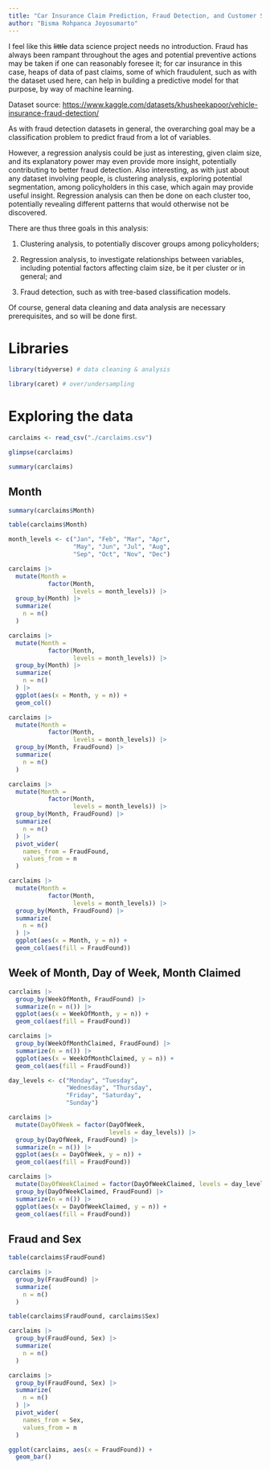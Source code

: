 ```yaml
---
title: "Car Insurance Claim Prediction, Fraud Detection, and Customer Segmentation"
author: "Bisma Rohpanca Joyosumarto"
---
```


I feel like this ~~little~~ data science project needs no introduction. Fraud has always been rampant throughout the ages and potential preventive actions may be taken if one can reasonably foresee it; for car insurance in this case, heaps of data of past claims, some of which fraudulent, such as with the dataset used here, can help in building a predictive model for that purpose, by way of machine learning.

Dataset source: <https://www.kaggle.com/datasets/khusheekapoor/vehicle-insurance-fraud-detection/>

As with fraud detection datasets in general, the overarching goal may be a classification problem to predict fraud from a lot of variables.

However, a regression analysis could be just as interesting, given claim size, and its explanatory power may even provide more insight, potentially contributing to better fraud detection. Also interesting, as with just about any dataset involving people, is clustering analysis, exploring potential segmentation, among policyholders in this case, which again may provide useful insight. Regression analysis can then be done on each cluster too, potentially revealing different patterns that would otherwise not be discovered.

There are thus three goals in this analysis:

1. Clustering analysis, to potentially discover groups among policyholders;

2. Regression analysis, to investigate relationships between variables, including potential factors affecting claim size, be it per cluster or in general; and

3. Fraud detection, such as with tree-based classification models.

Of course, general data cleaning and data analysis are necessary prerequisites, and so will be done first.

# Libraries

```r
library(tidyverse) # data cleaning & analysis
```

```r
library(caret) # over/undersampling
```

# Exploring the data

```r
carclaims <- read_csv("./carclaims.csv")
```

```r
glimpse(carclaims)
```

```r
summary(carclaims)
```

## Month

```r
summary(carclaims$Month)
```

```r
table(carclaims$Month)
```

```r
month_levels <- c("Jan", "Feb", "Mar", "Apr",
                  "May", "Jun", "Jul", "Aug",
                  "Sep", "Oct", "Nov", "Dec")
```

```r
carclaims |>
  mutate(Month =
           factor(Month,
                  levels = month_levels)) |>
  group_by(Month) |>
  summarize(
    n = n()
  )
```

```r
carclaims |>
  mutate(Month =
           factor(Month,
                  levels = month_levels)) |>
  group_by(Month) |>
  summarize(
    n = n()
  ) |>
  ggplot(aes(x = Month, y = n)) +
  geom_col()
```

```r
carclaims |>
  mutate(Month =
           factor(Month,
                  levels = month_levels)) |>
  group_by(Month, FraudFound) |>
  summarize(
    n = n()
  )
```

```r
carclaims |>
  mutate(Month =
           factor(Month,
                  levels = month_levels)) |>
  group_by(Month, FraudFound) |>
  summarize(
    n = n()
  ) |>
  pivot_wider(
    names_from = FraudFound,
    values_from = n
  )
```

```r
carclaims |>
  mutate(Month =
           factor(Month,
                  levels = month_levels)) |>
  group_by(Month, FraudFound) |>
  summarize(
    n = n()
  ) |>
  ggplot(aes(x = Month, y = n)) +
  geom_col(aes(fill = FraudFound))
```

## Week of Month, Day of Week, Month Claimed

```r
carclaims |>
  group_by(WeekOfMonth, FraudFound) |>
  summarize(n = n()) |>
  ggplot(aes(x = WeekOfMonth, y = n)) +
  geom_col(aes(fill = FraudFound))
```

```r
carclaims |>
  group_by(WeekOfMonthClaimed, FraudFound) |>
  summarize(n = n()) |>
  ggplot(aes(x = WeekOfMonthClaimed, y = n)) +
  geom_col(aes(fill = FraudFound))
```

```r
day_levels <- c("Monday", "Tuesday",
                "Wednesday", "Thursday",
                "Friday", "Saturday",
                "Sunday")
```

```r
carclaims |>
  mutate(DayOfWeek = factor(DayOfWeek,
                            levels = day_levels)) |>
  group_by(DayOfWeek, FraudFound) |>
  summarize(n = n()) |>
  ggplot(aes(x = DayOfWeek, y = n)) +
  geom_col(aes(fill = FraudFound))
```

```r
carclaims |>
  mutate(DayOfWeekClaimed = factor(DayOfWeekClaimed, levels = day_levels)) |>
  group_by(DayOfWeekClaimed, FraudFound) |>
  summarize(n = n()) |>
  ggplot(aes(x = DayOfWeekClaimed, y = n)) +
  geom_col(aes(fill = FraudFound))
```

## Fraud and Sex

```r
table(carclaims$FraudFound)
```

```r
carclaims |>
  group_by(FraudFound) |>
  summarize(
    n = n()
  )
```

```r
table(carclaims$FraudFound, carclaims$Sex)
```

```r
carclaims |>
  group_by(FraudFound, Sex) |>
  summarize(
    n = n()
  )
```

```r
carclaims |>
  group_by(FraudFound, Sex) |>
  summarize(
    n = n()
  ) |>
  pivot_wider(
    names_from = Sex,
    values_from = n
  )
```

```r
ggplot(carclaims, aes(x = FraudFound)) +
  geom_bar()
```

